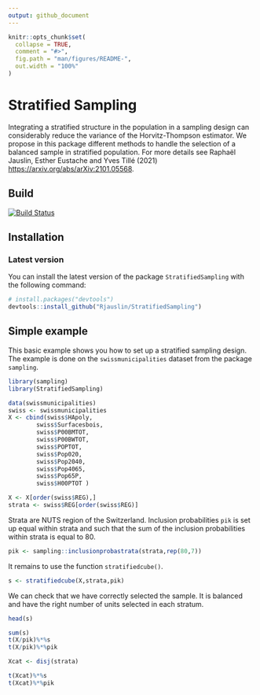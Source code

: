 ```yaml
---
output: github_document
---
```


<!-- README.md is generated from README.Rmd. Please edit that file -->

```r
knitr::opts_chunk$set(
  collapse = TRUE,
  comment = "#>",
  fig.path = "man/figures/README-",
  out.width = "100%"
)
```
# Stratified Sampling

Integrating a stratified structure in the population in a sampling design can considerably reduce the variance of the Horvitz-Thompson estimator. We propose in this package different methods to handle the selection of a balanced sample in stratified population. For more details see Raphaël Jauslin, Esther Eustache and Yves Tillé (2021) <https://arxiv.org/abs/arXiv:2101.05568>.

  
## Build 
[![Build Status](https://travis-ci.org/RJauslin/StratifiedSampling.svg?branch=master)](https://travis-ci.org/RJauslin/StratifiedSampling)


## Installation

<!-- ### CRAN version -->

<!-- ``` -->
<!-- install.packages("WaveSampling") -->
<!-- ``` -->

### Latest version 

You can install the latest version of the package `StratifiedSampling` with the following command:

``` r
# install.packages("devtools")
devtools::install_github("Rjauslin/StratifiedSampling")
```

## Simple example

This basic example shows you how to set up a stratified sampling design. The example is done on the `swissmunicipalities` dataset from the package `sampling`.

```r
library(sampling)
library(StratifiedSampling)

data(swissmunicipalities)
swiss <- swissmunicipalities
X <- cbind(swiss$HApoly,
        swiss$Surfacesbois,
        swiss$P00BMTOT,
        swiss$P00BWTOT,
        swiss$POPTOT,
        swiss$Pop020,
        swiss$Pop2040,
        swiss$Pop4065,
        swiss$Pop65P,
        swiss$H00PTOT )

X <- X[order(swiss$REG),]
strata <- swiss$REG[order(swiss$REG)]
```

Strata are NUTS region of the Switzerland. Inclusion probabilities `pik` is set up equal within strata and such that the sum of the inclusion probabilities within strata is equal to 80.

```r
pik <- sampling::inclusionprobastrata(strata,rep(80,7))
```


It remains to use the function `stratifiedcube()`.

```r
s <- stratifiedcube(X,strata,pik)
```



We can check that we have correctly selected the sample. It is balanced and have the right number of units selected in each stratum.

```r
head(s)

sum(s)
t(X/pik)%*%s
t(X/pik)%*%pik

Xcat <- disj(strata)

t(Xcat)%*%s
t(Xcat)%*%pik

```

